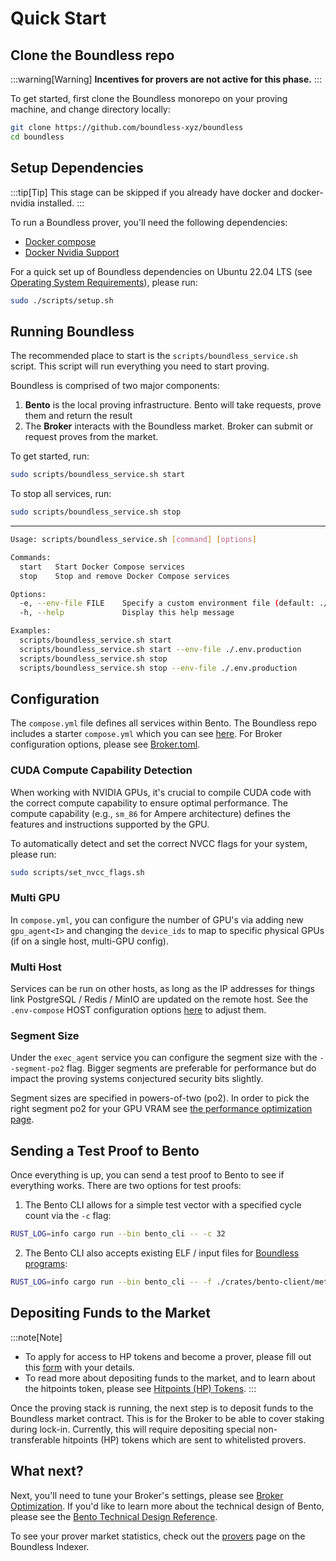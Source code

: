 # Quick Start

## Clone the Boundless repo

:::warning[Warning]
**Incentives for provers are not active for this phase.**
:::

To get started, first clone the Boundless monorepo on your proving machine, and change directory locally:

```sh
git clone https://github.com/boundless-xyz/boundless
cd boundless
```

## Setup Dependencies

:::tip[Tip]
This stage can be skipped if you already have docker and docker-nvidia installed.
:::

To run a Boundless prover, you'll need the following dependencies:

* [Docker compose](https://docs.docker.com/compose)
* [Docker Nvidia Support](https://docs.nvidia.com/datacenter/cloud-native/container-toolkit/latest/index.html)

For a quick set up of Boundless dependencies on Ubuntu 22.04 LTS (see [Operating System Requirements](/prove/requirements#operating-system)), please run:

```sh
sudo ./scripts/setup.sh
```

## Running Boundless

The recommended place to start is the `scripts/boundless_service.sh` script. This script will run everything you need to start proving.

Boundless is comprised of two major components:
1. **Bento** is the local proving infrastructure. Bento will take requests, prove them and return the result
2. The **Broker** interacts with the Boundless market. Broker can submit or request proves from the market.

To get started, run:

```sh [Terminal]
sudo scripts/boundless_service.sh start
```

To stop all services, run:

```sh [Terminal]
sudo scripts/boundless_service.sh stop
```

---

```sh [boundless_service.sh --help]
Usage: scripts/boundless_service.sh [command] [options]

Commands:
  start   Start Docker Compose services
  stop    Stop and remove Docker Compose services

Options:
  -e, --env-file FILE    Specify a custom environment file (default: ./.env-compose)
  -h, --help             Display this help message

Examples:
  scripts/boundless_service.sh start
  scripts/boundless_service.sh start --env-file ./.env.production
  scripts/boundless_service.sh stop
  scripts/boundless_service.sh stop --env-file ./.env.production

```

## Configuration

The `compose.yml` file defines all services within Bento. The Boundless repo includes a starter `compose.yml` which you can see [here](https://github.com/boundless-xyz/boundless/blob/main/compose.yml). For Broker configuration options, please see [Broker.toml](/prove/broker#settings-in-brokertoml).

### CUDA Compute Capability Detection

When working with NVIDIA GPUs, it's crucial to compile CUDA code with the correct compute capability to ensure optimal performance. The compute capability (e.g., `sm_86` for Ampere architecture) defines the features and instructions supported by the GPU. 

To automatically detect and set the correct NVCC flags for your system, please run:

```sh [Terminal]
sudo scripts/set_nvcc_flags.sh
```

### Multi GPU

In `compose.yml`, you can configure the number of GPU's via adding new `gpu_agent<I>` and changing the `device_ids` to map to specific physical GPUs (if on a single host, multi-GPU config).

### Multi Host

Services can be run on other hosts, as long as the IP addresses for things link PostgreSQL / Redis / MinIO are updated on the remote host. See the `.env-compose` HOST configuration options [here](https://github.com/boundless-xyz/boundless/blob/main/.env-compose) to adjust them.

### Segment Size

Under the `exec_agent` service you can configure the segment size with the `--segment-po2` flag. Bigger segments are preferable for performance but do impact the proving systems conjectured security bits slightly.

Segment sizes are specified in powers-of-two (po2).
In order to pick the right segment po2 for your GPU VRAM see [the performance optimization page](/prove/performance-optimization#finding-the-maximum-segment_size-for-gpu-vram).

## Sending a Test Proof to Bento

Once everything is up, you can send a test proof to Bento to see if everything works. There are two options for test proofs:

1. The Bento CLI allows for a simple test vector with a specified cycle count via the `-c` flag:

```sh [Terminal]
RUST_LOG=info cargo run --bin bento_cli -- -c 32
```

2. The Bento CLI also accepts existing ELF / input files for [Boundless programs](/build/build-a-program):

```sh [Terminal]
RUST_LOG=info cargo run --bin bento_cli -- -f ./crates/bento-client/method_name -i /tmp/input.bin
```

## Depositing Funds to the Market

:::note[Note]
* To apply for access to HP tokens and become a prover, please fill out this [form](https://docs.google.com/forms/d/e/1FAIpQLScr5B3TZfzLKIb0Hk6oqiMMXdRh4cwpTlczi_zGqdwabvbrfw/viewform) with your details.
* To read more about depositing funds to the market, and to learn about the hitpoints token, please see [Hitpoints (HP) Tokens](/prove/broker#hitpoints-hp-tokens).
:::

Once the proving stack is running, the next step is to deposit funds to the Boundless market contract. This is for the Broker to be able to cover staking during lock-in. Currently, this will require depositing special non-transferable hitpoints (HP) tokens which are sent to whitelisted provers. 

## What next?

Next, you'll need to tune your Broker's settings, please see [Broker Optimization](/prove/broker#broker-optimization). If you'd like to learn more about the technical design of Bento, please see the [Bento Technical Design Reference](http://localhost:5173/bento-technical-design).


To see your prover market statistics, check out the [provers](https://indexer.beboundless.xyz/provers) page on the Boundless Indexer.
